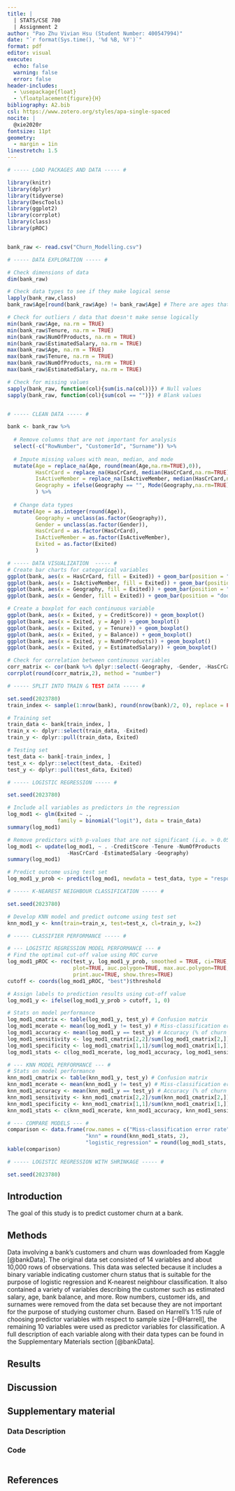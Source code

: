 ```yaml
---
title: |
  | STATS/CSE 780
  | Assignment 2
author: "Pao Zhu Vivian Hsu (Student Number: 400547994)"
date: "`r format(Sys.time(), '%d %B, %Y')`"
format: pdf
editor: visual
execute:
  echo: false
  warning: false
  error: false
header-includes:
  - \usepackage{float}
  - \floatplacement{figure}{H}
bibliography: A2.bib
csl: https://www.zotero.org/styles/apa-single-spaced
nocite: |
  @xie2020r
fontsize: 11pt
geometry: 
  - margin = 1in
linestretch: 1.5
---
```


\newpage

```r
# ----- LOAD PACKAGES AND DATA ----- #

library(knitr)
library(dplyr)
library(tidyverse)
library(DescTools)
library(ggplot2)
library(corrplot)
library(class)
library(pROC)


bank_raw <- read.csv("Churn_Modelling.csv")


```

```r
# ----- DATA EXPLORATION ----- #

# Check dimensions of data
dim(bank_raw)

# Check data types to see if they make logical sense
lapply(bank_raw,class)
bank_raw$Age[round(bank_raw$Age) != bank_raw$Age] # There are ages that are decimals

# Check for outliers / data that doesn't make sense logically
min(bank_raw$Age, na.rm = TRUE)
min(bank_raw$Tenure, na.rm = TRUE)
min(bank_raw$NumOfProducts, na.rm = TRUE)
min(bank_raw$EstimatedSalary, na.rm = TRUE)
max(bank_raw$Age, na.rm = TRUE)
max(bank_raw$Tenure, na.rm = TRUE)
max(bank_raw$NumOfProducts, na.rm = TRUE)
max(bank_raw$EstimatedSalary, na.rm = TRUE)

# Check for missing values
sapply(bank_raw, function(col){sum(is.na(col))}) # Null values
sapply(bank_raw, function(col){sum(col == "")}) # Blank values


# ----- CLEAN DATA ----- #

bank <- bank_raw %>%
  
  # Remove columns that are not important for analysis
  select(-c("RowNumber", "CustomerId", "Surname")) %>%
  
  # Impute missing values with mean, median, and mode
  mutate(Age = replace_na(Age, round(mean(Age,na.rm=TRUE),0)),
         HasCrCard = replace_na(HasCrCard, median(HasCrCard,na.rm=TRUE)),
         IsActiveMember = replace_na(IsActiveMember, median(HasCrCard,na.rm=TRUE)),
         Geography = ifelse(Geography == "", Mode(Geography,na.rm=TRUE)[1], Geography)
         ) %>% 
  
  # Change data types
  mutate(Age = as.integer(round(Age)),
         Geography = unclass(as.factor(Geography)),
         Gender = unclass(as.factor(Gender)),
         HasCrCard = as.factor(HasCrCard),
         IsActiveMember = as.factor(IsActiveMember),
         Exited = as.factor(Exited)
         )


```


```r
# ----- DATA VISUALIZATION  ----- #
# Create bar charts for categorical variables
ggplot(bank, aes(x = HasCrCard, fill = Exited)) + geom_bar(position = "dodge")
ggplot(bank, aes(x = IsActiveMember, fill = Exited)) + geom_bar(position = "dodge")
ggplot(bank, aes(x = Geography, fill = Exited)) + geom_bar(position = "dodge")
ggplot(bank, aes(x = Gender, fill = Exited)) + geom_bar(position = "dodge")

# Create a boxplot for each continuous variable 
ggplot(bank, aes(x = Exited, y = CreditScore)) + geom_boxplot()
ggplot(bank, aes(x = Exited, y = Age)) + geom_boxplot()
ggplot(bank, aes(x = Exited, y = Tenure)) + geom_boxplot()
ggplot(bank, aes(x = Exited, y = Balance)) + geom_boxplot()
ggplot(bank, aes(x = Exited, y = NumOfProducts)) + geom_boxplot()
ggplot(bank, aes(x = Exited, y = EstimatedSalary)) + geom_boxplot()

# Check for correlation between continuous variables
corr_matrix <- cor(bank %>% dplyr::select(-Geography, -Gender, -HasCrCard, -IsActiveMember, -Exited))
corrplot(round(corr_matrix,2), method = "number")


```

```r
# ----- SPLIT INTO TRAIN & TEST DATA ----- #

set.seed(2023780)
train_index <- sample(1:nrow(bank), round(nrow(bank)/2, 0), replace = FALSE)

# Training set
train_data <- bank[train_index, ]
train_x <- dplyr::select(train_data, -Exited)
train_y <- dplyr::pull(train_data, Exited)

# Testing set
test_data <- bank[-train_index, ]
test_x <- dplyr::select(test_data, -Exited)
test_y <- dplyr::pull(test_data, Exited)


```

```r
# ----- LOGISTIC REGRESSION ----- #

set.seed(2023780)

# Include all variables as predictors in the regression
log_mod1 <- glm(Exited ~ .,
                family = binomial("logit"), data = train_data)
summary(log_mod1)

# Remove predictors with p-values that are not significant (i.e. > 0.05)
log_mod1 <- update(log_mod1, ~ . -CreditScore -Tenure -NumOfProducts 
                   -HasCrCard -EstimatedSalary -Geography)
summary(log_mod1)

# Predict outcome using test set
log_mod1_y_prob <- predict(log_mod1, newdata = test_data, type = "response") # y probabilities


```

```r
# ----- K-NEAREST NEIGHBOUR CLASSIFICATION ----- #

set.seed(2023780)

# Develop KNN model and predict outcome using test set
knn_mod1_y <- knn(train=train_x, test=test_x, cl=train_y, k=2) 


```

```r
# ----- CLASSIFIER PERFORMANCE ----- #

# --- LOGISTIC REGRESSION MODEL PERFORMANCE --- #
# Find the optimal cut-off value using ROC curve
log_mod1_pROC <- roc(test_y, log_mod1_y_prob, smoothed = TRUE, ci=TRUE, ci.alpha=0.9, 
                     plot=TRUE, auc.polygon=TRUE, max.auc.polygon=TRUE, grid=TRUE,
                     print.auc=TRUE, show.thres=TRUE)
cutoff <- coords(log_mod1_pROC, "best")$threshold

# Assign labels to prediction results using cut-off value
log_mod1_y <- ifelse(log_mod1_y_prob > cutoff, 1, 0)

# Stats on model performance
log_mod1_cmatrix <- table(log_mod1_y, test_y) # Confusion matrix
log_mod1_mcerate <- mean(log_mod1_y != test_y) # Miss-classification error rate (% of churn incorrectly predicted)
log_mod1_accuracy <- mean(log_mod1_y == test_y) # Accuracy (% of churn correctly predicted)
log_mod1_sensitivity <- log_mod1_cmatrix[2,2]/sum(log_mod1_cmatrix[2,]) # Sensitivity (% correctly predicted as churned)
log_mod1_specificity <- log_mod1_cmatrix[1,1]/sum(log_mod1_cmatrix[1,]) # Specificity (% correctly predicted as not churned)
log_mod1_stats <- c(log_mod1_mcerate, log_mod1_accuracy, log_mod1_sensitivity, log_mod1_specificity)

# --- KNN MODEL PERFORMANCE --- #
# Stats on model performance
knn_mod1_cmatrix <- table(knn_mod1_y, test_y) # Confusion matrix
knn_mod1_mcerate <- mean(knn_mod1_y != test_y) # Miss-classification error rate (% of churn incorrectly predicted)
knn_mod1_accuracy <- mean(knn_mod1_y == test_y) # Accuracy (% of churn correctly predicted)
knn_mod1_sensitivity <- knn_mod1_cmatrix[2,2]/sum(knn_mod1_cmatrix[2,]) # Sensitivity (% correctly predicted as churned)
knn_mod1_specificity <- knn_mod1_cmatrix[1,1]/sum(knn_mod1_cmatrix[1,]) # Specificity (% correctly predicted as not churned)
knn_mod1_stats <- c(knn_mod1_mcerate, knn_mod1_accuracy, knn_mod1_sensitivity, knn_mod1_specificity)

# --- COMPARE MODELS --- #
comparison <- data.frame(row.names = c("Miss-classification error rate", "Accuracy", "Sensitivity", "Specificity"),
                         "knn" = round(knn_mod1_stats, 2),
                         "logistic_regression" = round(log_mod1_stats, 2))
kable(comparison)

```

```r
# ----- LOGISTIC REGRESSION WITH SHRINKAGE ----- #

set.seed(2023780)


```



## Introduction

The goal of this study is to predict customer churn at a bank. 

## Methods

Data involving a bank's customers and churn was downloaded from Kaggle [@bankData]. The original data set consisted of 14 variables and about 10,000 rows of observations. This data was selected because it includes a binary variable indicating customer churn status that is suitable for the purpose of logistic regression and K-nearest neighbour classification. It also contained a variety of variables describing the customer such as estimated salary, age, bank balance, and more. Row numbers, customer ids, and surnames were removed from the data set because they are not important for the purpose of studying customer churn. Based on Harrell's 1:15 rule of choosing predictor variables with respect to sample size [-@Harrell], the remaining 10 variables were used as predictor variables for classification. A full description of each variable along with their data types can be found in the Supplementary Materials section [@bankData].



## Results



## Discussion



\newpage

## Supplementary material

### Data Description

### Code
```r
```

\newpage

## References

::: {#refs}
:::
